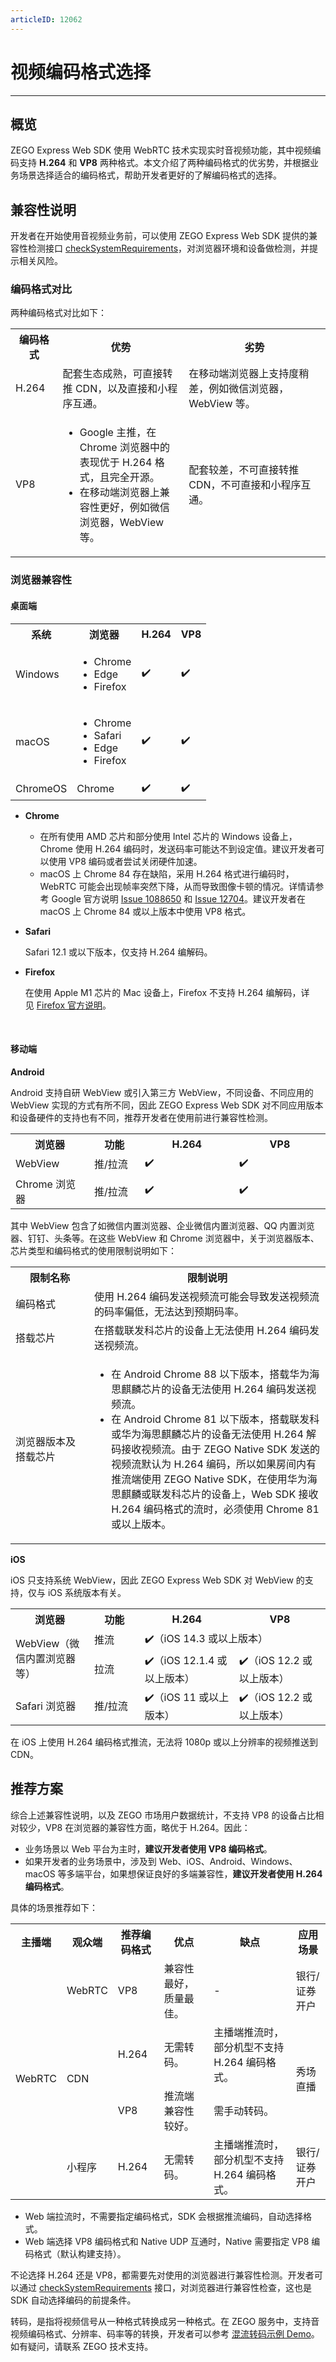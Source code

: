 ```yaml
---
articleID: 12062
---
```

# 视频编码格式选择

- - -

## 概览

ZEGO Express Web SDK 使用 WebRTC 技术实现实时音视频功能，其中视频编码支持 **H.264** 和 **VP8** 两种格式。本文介绍了两种编码格式的优劣势，并根据业务场景选择适合的编码格式，帮助开发者更好的了解编码格式的选择。


## 兼容性说明

开发者在开始使用音视频业务前，可以使用 ZEGO Express Web SDK 提供的兼容性检测接口 [checkSystemRequirements](https://doc-zh.zego.im/article/api?doc=Express_Video_SDK_API~javascript_web~class~ZegoExpressEngine#check-system-requirements)，对浏览器环境和设备做检测，并提示相关风险。

### 编码格式对比

两种编码格式对比如下：

<table>
  <colgroup>
    <col width="15%"/>
    <col width="40%"/>
    <col width="45%"/>
  </colgroup>
  <tbody><tr>
    <th>编码格式</th>
    <th>优势</th>
    <th>劣势</th>
  </tr>
  <tr>
    <td>H.264</td>
    <td>配套生态成熟，可直接转推 CDN，以及直接和小程序互通。</td>
    <td>在移动端浏览器上支持度稍差，例如微信浏览器，WebView 等。</td>
  </tr>
  <tr>
    <td>VP8</td>
    <td><ul><li> Google 主推，在 Chrome 浏览器中的表现优于 H.264 格式，且完全开源。</li><li>在移动端浏览器上兼容性更好，例如微信浏览器，WebView 等。</li></ul></td>
    <td>配套较差，不可直接转推 CDN，不可直接和小程序互通。</td>
  </tr>
</tbody></table>


### 浏览器兼容性

#### 桌面端

<table>
  <colgroup>
  </colgroup>
  <tbody><tr>
    <th>系统</th>
    <th>浏览器</th>
    <th>H.264</th>
    <th>VP8</th>
  </tr>
  <tr>
    <td>Windows</td>
    <td><ul><li>Chrome</li><li>Edge</li><li>Firefox</li></ul></td>
    <td>✔️</td>
    <td>✔️</td>
  </tr>
  <tr>
    <td>macOS</td>
    <td><ul><li>Chrome</li><li>Safari</li><li>Edge</li><li>Firefox</li></ul></td>
    <td>✔️</td>
    <td>✔️</td>
  </tr>
  <tr>
    <td>ChromeOS</td>
    <td>Chrome</td>
    <td>✔️</td>
    <td>✔️</td>
  </tr>
</tbody></table>

- **Chrome**
    - 在所有使用 AMD 芯片和部分使用 Intel 芯片的 Windows 设备上，Chrome 使用 H.264 编码时，发送码率可能达不到设定值。建议开发者可以使用 VP8 编码或者尝试关闭硬件加速。
    - macOS 上 Chrome 84 存在缺陷，采用 H.264 格式进行编码时，WebRTC 可能会出现帧率突然下降，从而导致图像卡顿的情况。详情请参考 Google 官方说明 [Issue 1088650](https://bugs.chromium.org/p/chromium/issues/detail?id=1203206&can=2&q=webrtc%20drop%20component%3ABlink%3EWebRTC%3EVideo) 和 [Issue 12704](https://bugs.chromium.org/p/webrtc/issues/detail?id=12704#c3)。建议开发者在 macOS 上 Chrome 84 或以上版本中使用 VP8 格式。
    
- **Safari** 

    Safari 12.1 或以下版本，仅支持 H.264 编解码。

- **Firefox**

    在使用 Apple M1 芯片的 Mac 设备上，Firefox 不支持 H.264 编解码，详见 [Firefox 官方说明](https://bugzilla.mozilla.org/show_bug.cgi?id=1686470)。

<br/>

#### 移动端

**Android**

Android 支持自研 WebView 或引入第三方 WebView，不同设备、不同应用的 WebView 实现的方式有所不同，因此 ZEGO Express Web SDK 对不同应用版本和设备硬件的支持也有不同，推荐开发者在使用前进行兼容性检测。

<table>
  <colgroup>
    <col width="25%"/>
    <col width="16%"/>
    <col width="30%"/>
    <col width="29%"/>
  </colgroup>
  <tbody><tr>
    <th>浏览器</th>
    <th>功能</th>
    <th>H.264</th>
    <th>VP8</th>
  </tr>
  <tr>
    <td>WebView</td>
    <td>推/拉流</td>
    <td>✔️</td>
    <td>✔️</td>
  </tr>
  <tr>
    <td>Chrome 浏览器</td>
    <td>推/拉流</td>
    <td>✔️</td>
    <td>✔️</td>
  </tr>
</tbody></table>

其中 WebView 包含了如微信内置浏览器、企业微信内置浏览器、QQ 内置浏览器、钉钉、头条等。在这些 WebView 和 Chrome 浏览器中，关于浏览器版本、芯片类型和编码格式的使用限制说明如下：
    
<table>
  <colgroup>
    <col width="25%"/>
    <col width="75%"/>
  </colgroup>
<tbody><tr>
<th>限制名称</th>
<th>限制说明</th>
</tr>
<tr>
<td>编码格式</td>
<td>使用 H.264 编码发送视频流可能会导致发送视频流的码率偏低，无法达到预期码率。&nbsp;</td>
</tr>
<tr>
<td>搭载芯片</td>
<td>在搭载联发科芯片的设备上无法使用 H.264 编码发送视频流。&nbsp;&nbsp;</td>
</tr>
<tr>
<td>浏览器版本及搭载芯片</td>
<td><ul>
<li>在 Android Chrome 88 以下版本，搭载华为海思麒麟芯片的设备无法使用 H.264 编码发送视频流。</li><li>在 Android Chrome 81 以下版本，搭载联发科或华为海思麒麟芯片的设备无法使用 H.264 解码接收视频流。由于 ZEGO Native SDK 发送的视频流默认为 H.264 编码，所以如果房间内有推流端使用 ZEGO Native SDK，在使用华为海思麒麟或联发科芯片的设备上，Web SDK 接收 H.264 编码格式的流时，必须使用 Chrome 81 或以上版本。</li>
<ul></ul></ul></td>
</tr>
</tbody></table>

**iOS**

iOS 只支持系统 WebView，因此 ZEGO Express Web SDK 对 WebView 的支持，仅与 iOS 系统版本有关。

<table>
  <colgroup>
    <col width="25%"/>
    <col width="16%"/>
    <col width="30%"/>
    <col width="29%"/>
  </colgroup>
  <tbody><tr>
    <th>浏览器</th>
    <th>功能</th>
    <th>H.264</th>
    <th>VP8</th>
  </tr>
  <tr>
    <td rowspan="2">WebView（微信内置浏览器等）</td>
    <td>推流</td>
    <td colspan="2">✔️（iOS 14.3 或以上版本）</td>
  </tr>
  <tr>
    <td>拉流</td>
    <td>✔️（iOS 12.1.4 或以上版本）</td>
    <td>✔️（iOS 12.2 或以上版本）</td>
  </tr>
  <tr>
    <td>Safari 浏览器</td>
    <td>推/拉流</td>
    <td>✔️（iOS 11 或以上版本）</td>
    <td>✔️（iOS 12.2 或以上版本）</td>
  </tr>
</tbody></table>
 

在 iOS 上使用 H.264 编码格式推流，无法将 1080p 或以上分辨率的视频推送到 CDN。


## 推荐方案

综合上述兼容性说明，以及 ZEGO 市场用户数据统计，不支持 VP8 的设备占比相对较少，VP8 在浏览器的兼容性方面，略优于 H.264。因此：

- 业务场景以 Web 平台为主时，**建议开发者使用 VP8 编码格式**。
- 如果开发者的业务场景中，涉及到 Web、iOS、Android、Windows、macOS 等多端平台，如果想保证良好的多端兼容性，**建议开发者使用 H.264 编码格式**。

具体的场景推荐如下：

<table>
  <colgroup>
  </colgroup>
  <tbody><tr>
    <th>主播端</th>
    <th>观众端</th>
    <th>推荐编码格式</th>
    <th>优点</th>
    <th>缺点</th>
    <th>应用场景</th>
  </tr>
  <tr>
    <td rowspan="5">WebRTC</td>
    <td>WebRTC</td>
    <td>VP8</td>
    <td>兼容性最好，质量最佳。</td>
    <td>-</td>
    <td>银行/证券开户</td>
  </tr>
  <tr>
    <td rowspan="2">CDN</td>
    <td>H.264</td>
    <td>无需转码。</td>
    <td>主播端推流时，部分机型不支持 H.264 编码格式。</td>
    <td rowspan="2">秀场直播</td>
  </tr>
  <tr>
    <td>VP8</td>
    <td>推流端兼容性较好。</td>
    <td>需手动转码。</td>
  </tr>
  <tr>
    <td>小程序</td>
    <td>H.264</td>
    <td>无需转码。</td>
    <td>主播端推流时，部分机型不支持 H.264 编码格式。</td>
    <td>银行/证券开户</td>
  </tr>
</tbody></table>


<Warning title="注意">

- Web 端拉流时，不需要指定编码格式，SDK 会根据推流编码，自动选择格式。
- Web 端选择 VP8 编码格式和 Native UDP 互通时，Native 需要指定 VP8 编码格式（默认构建支持）。 
</Warning>


不论选择 H.264 还是 VP8，都需要先对使用的浏览器进行兼容性检测。开发者可以通过 [checkSystemRequirements](https://doc-zh.zego.im/article/api?doc=Express_Video_SDK_API~javascript_web~class~ZegoExpressEngine#check-system-requirements) 接口，对浏览器进行兼容性检查，这也是 SDK 自动选择编码的前提条件。

<Note title="说明">

转码，是指将视频信号从一种格式转换成另一种格式。在 ZEGO 服务中，支持音视频编码格式、分辨率、码率等的转换，开发者可以参考 [混流转码示例 Demo](https://zegodev.github.io/zego-express-webrtc-sample/vp8/index.html)。如有疑问，请联系 ZEGO 技术支持。

</Note>
